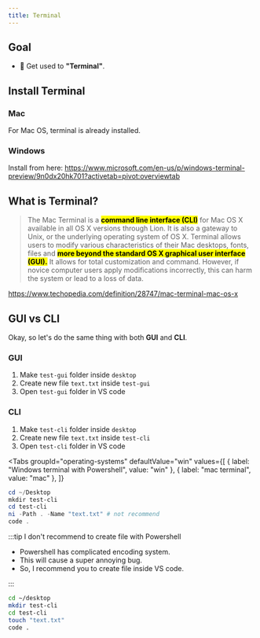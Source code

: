 ```yaml
---
title: Terminal
---
```



## Goal

- 🖖 Get used to **"Terminal"**.

## Install Terminal

### Mac

For Mac OS, terminal is already installed.

### Windows

Install from here:
https://www.microsoft.com/en-us/p/windows-terminal-preview/9n0dx20hk701?activetab=pivot:overviewtab

## What is Terminal?

> The Mac Terminal is a <mark>**command line interface (CLI)**</mark> for Mac OS X available in all OS X versions through Lion. It is also a gateway to Unix, or the underlying operating system of OS X. Terminal allows users to modify various characteristics of their Mac desktops, fonts, files and <mark>**more beyond the standard OS X graphical user interface (GUI).**</mark> It allows for total customization and command. However, if novice computer users apply modifications incorrectly, this can harm the system or lead to a loss of data.

https://www.techopedia.com/definition/28747/mac-terminal-mac-os-x

## GUI vs CLI

Okay, so let's do the same thing with both **GUI** and **CLI**.

### GUI

1. Make `test-gui` folder inside `desktop`
2. Create new file `text.txt` inside `test-gui`
3. Open `test-gui` folder in VS code

### CLI

1. Make `test-cli` folder inside `desktop`
2. Create new file `text.txt` inside `test-cli`
3. Open `test-cli` folder in VS code

<Tabs
  groupId="operating-systems"
  defaultValue="win"
  values={[
    { label: "Windows terminal with Powershell", value: "win" },
    { label: "mac terminal", value: "mac" },
  ]}
>
<TabItem value="win">

```powershell title="terminal"
cd ~/Desktop
mkdir test-cli
cd test-cli
ni -Path . -Name "text.txt" # not recommend
code .
```

:::tip I don't recommend to create file with Powershell

- Powershell has complicated encoding system.
- This will cause a super annoying bug.
- So, I recommend you to create file inside VS code.

:::

</TabItem>
<TabItem value="mac">

```bash title="terminal"
cd ~/desktop
mkdir test-cli
cd test-cli
touch "text.txt"
code .
```

</TabItem>
</Tabs>
